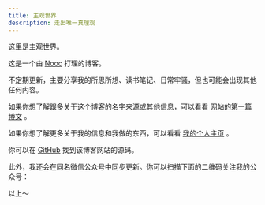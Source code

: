 ```yaml
---
title: 主观世界
description: 走出唯一真理观
---
```


这里是主观世界。

这是一个由 [Nooc](https://nooc.ink) 打理的博客。

不定期更新，主要分享我的所思所想、读书笔记、日常牢骚，但也可能会出现其他任何内容。

如果你想了解跟多关于这个博客的名字来源或其他信息，可以看看 [网站的第一篇博文](/posts/get-started) 。

如果你想了解更多关于我的信息和我做的东西，可以看看 [我的个人主页](https://nooc.ink) 。

你可以在 [GitHub](https://github.com/noobnooc/subjective.world) 找到该博客网站的源码。

此外，我还会在同名微信公众号中同步更新。你可以扫描下面的二维码关注我的公众号：

<QRCodeSVG
  value="http://weixin.qq.com/r/dEgsNJnEhcT6rd1X9x1m"
  bgColor="transparent"
  fgColor="currentColor"
/>

以上～
